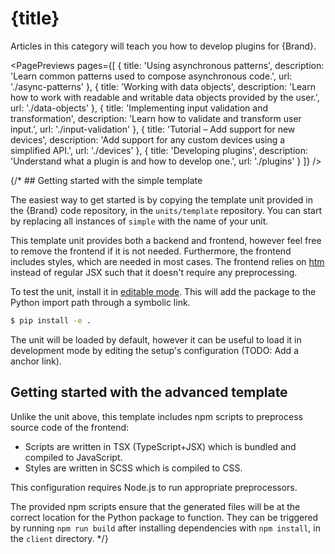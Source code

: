 


# {title}


Articles in this category will teach you how to develop plugins for {Brand}.

<PagePreviews pages={[
  { title: 'Using asynchronous patterns',
    description: 'Learn common patterns used to compose asynchronous code.',
    url: './async-patterns' },
  { title: 'Working with data objects',
    description: 'Learn how to work with readable and writable data objects provided by the user.',
    url: './data-objects' },
  { title: 'Implementing input validation and transformation',
    description: 'Learn how to validate and transform user input.',
    url: './input-validation' },
  { title: 'Tutorial – Add support for new devices',
    description: 'Add support for any custom devices using a simplified API.',
    url: './devices' },
  { title: 'Developing plugins',
    description: 'Understand what a plugin is and how to develop one.',
    url: './plugins' }
]} />


{/* ## Getting started with the simple template

The easiest way to get started is by copying the template unit provided in the {Brand} code repository, in the `units/template` repository. You can start by replacing all instances of `simple` with the name of your unit.

This template unit provides both a backend and frontend, however feel free to remove the frontend if it is not needed. Furthermore, the frontend includes styles, which are needed in most cases. The frontend relies on [htm](https://github.com/developit/htm) instead of regular JSX such that it doesn't require any preprocessing.

To test the unit, install it in [editable mode](https://pip.pypa.io/en/stable/topics/local-project-installs/#editable-installs). This will add the package to the Python import path through a symbolic link.

```sh
$ pip install -e .
```

The unit will be loaded by default, however it can be useful to load it in development mode by editing the setup's configuration (TODO: Add a anchor link).


## Getting started with the advanced template

Unlike the unit above, this template includes npm scripts to preprocess source code of the frontend:

- Scripts are written in TSX (TypeScript+JSX) which is bundled and compiled to JavaScript.
- Styles are written in SCSS which is compiled to CSS.

This configuration requires Node.js to run appropriate preprocessors.

The provided npm scripts ensure that the generated files will be at the correct location for the Python package to function. They can be triggered by running `npm run build` after installing dependencies with `npm install`, in the `client` directory. */}
